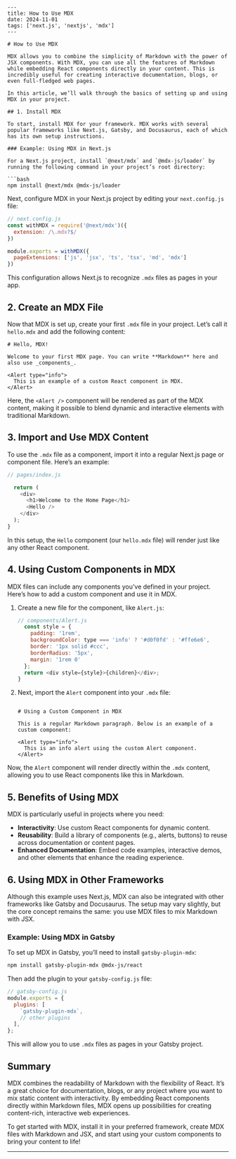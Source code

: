 ```mdx
---
title: How to Use MDX
date: 2024-11-01
tags: ['next.js', 'nextjs', 'mdx']
---

# How to Use MDX

MDX allows you to combine the simplicity of Markdown with the power of JSX components. With MDX, you can use all the features of Markdown while embedding React components directly in your content. This is incredibly useful for creating interactive documentation, blogs, or even full-fledged web pages.

In this article, we’ll walk through the basics of setting up and using MDX in your project.

## 1. Install MDX

To start, install MDX for your framework. MDX works with several popular frameworks like Next.js, Gatsby, and Docusaurus, each of which has its own setup instructions.

### Example: Using MDX in Next.js

For a Next.js project, install `@next/mdx` and `@mdx-js/loader` by running the following command in your project’s root directory:

```bash
npm install @next/mdx @mdx-js/loader
```

Next, configure MDX in your Next.js project by editing your `next.config.js` file:

```javascript
// next.config.js
const withMDX = require('@next/mdx')({
  extension: /\.mdx?$/
})

module.exports = withMDX({
  pageExtensions: ['js', 'jsx', 'ts', 'tsx', 'md', 'mdx']
})
```

This configuration allows Next.js to recognize `.mdx` files as pages in your app.

## 2. Create an MDX File

Now that MDX is set up, create your first `.mdx` file in your project. Let’s call it `hello.mdx` and add the following content:

```mdx
# Hello, MDX!

Welcome to your first MDX page. You can write **Markdown** here and also use _components_.

<Alert type="info">
  This is an example of a custom React component in MDX.
</Alert>
```

Here, the `<Alert />` component will be rendered as part of the MDX content, making it possible to blend dynamic and interactive elements with traditional Markdown.

## 3. Import and Use MDX Content

To use the `.mdx` file as a component, import it into a regular Next.js page or component file. Here’s an example:

```javascript
// pages/index.js

  return (
    <div>
      <h1>Welcome to the Home Page</h1>
      <Hello />
    </div>
  );
}
```

In this setup, the `Hello` component (our `hello.mdx` file) will render just like any other React component.

## 4. Using Custom Components in MDX

MDX files can include any components you’ve defined in your project. Here’s how to add a custom component and use it in MDX.

1. Create a new file for the component, like `Alert.js`:

   ```javascript
   // components/Alert.js
     const style = {
       padding: '1rem',
       backgroundColor: type === 'info' ? '#d0f0fd' : '#ffe6e6',
       border: '1px solid #ccc',
       borderRadius: '5px',
       margin: '1rem 0'
     };
     return <div style={style}>{children}</div>;
   }
   ```

2. Next, import the `Alert` component into your `.mdx` file:

   ```mdx

   # Using a Custom Component in MDX

   This is a regular Markdown paragraph. Below is an example of a custom component:

   <Alert type="info">
     This is an info alert using the custom Alert component.
   </Alert>
   ```

Now, the `Alert` component will render directly within the `.mdx` content, allowing you to use React components like this in Markdown.

## 5. Benefits of Using MDX

MDX is particularly useful in projects where you need:

- **Interactivity**: Use custom React components for dynamic content.
- **Reusability**: Build a library of components (e.g., alerts, buttons) to reuse across documentation or content pages.
- **Enhanced Documentation**: Embed code examples, interactive demos, and other elements that enhance the reading experience.

## 6. Using MDX in Other Frameworks

Although this example uses Next.js, MDX can also be integrated with other frameworks like Gatsby and Docusaurus. The setup may vary slightly, but the core concept remains the same: you use MDX files to mix Markdown with JSX.

### Example: Using MDX in Gatsby

To set up MDX in Gatsby, you’ll need to install `gatsby-plugin-mdx`:

```bash
npm install gatsby-plugin-mdx @mdx-js/react
```

Then add the plugin to your `gatsby-config.js` file:

```javascript
// gatsby-config.js
module.exports = {
  plugins: [
    `gatsby-plugin-mdx`,
    // other plugins
  ],
};
```

This will allow you to use `.mdx` files as pages in your Gatsby project.

## Summary

MDX combines the readability of Markdown with the flexibility of React. It’s a great choice for documentation, blogs, or any project where you want to mix static content with interactivity. By embedding React components directly within Markdown files, MDX opens up possibilities for creating content-rich, interactive web experiences.

To get started with MDX, install it in your preferred framework, create MDX files with Markdown and JSX, and start using your custom components to bring your content to life!

---